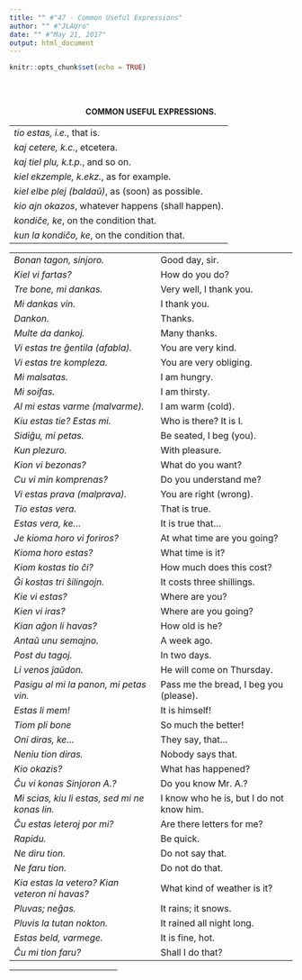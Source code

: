 ```yaml
---
title: "" #"47 - Common Useful Expressions"
author: "" #"JLAUro"
date: "" #"May 21, 2017"
output: html_document
---
```


```r
knitr::opts_chunk$set(echo = TRUE)
```

<br/><br/>

<center><b>COMMON USEFUL EXPRESSIONS.</b></center>

<!-- =============================097.png============================ -->
<center>
<table>
<tr>
<td><i>tio estas, i.e.</i>, that is.</td>
</tr>

<tr>
<td><i>kaj cetere, k.c.</i>, etcetera.</td>
</tr>

<tr>
<td><i>kaj tiel plu, k.t.p.</i>, and so on.</td>
</tr>

<tr>
<td><i>kiel ekzemple, k.ekz.</i>, as for example.</td>
</tr>

<tr>
<td><i>kiel elbe plej (balda&#365;)</i>, as (soon) as
possible.</td>
</tr>

<tr>
<td><i>kio ajn okazos</i>, whatever happens (shall happen).</td>
</tr>

<tr>
<td><i>kondi&#265;e, ke</i>, on the condition that.</td>
</tr>

<tr>
<td><i>kun la kondi&#265;o, ke</i>, on the condition that.</td>
</tr>
</table>
</center>

<center>
<table>
<tr>
<td><i>Bonan tagon, sinjoro.</i></td>
<td>Good day, sir.</td>
</tr>

<tr>
<td><i>Kiel vi fartas?</i></td>
<td>How do you do?</td>
</tr>

<tr>
<td><i>Tre bone, mi dankas.</i></td>
<td>Very well, I thank you.</td>
</tr>

<tr>
<td><i>Mi dankas vin.</i></td>
<td>I thank you.</td>
</tr>

<tr>
<td><i>Dankon.</i></td>
<td>Thanks.</td>
</tr>

<tr>
<td><i>Multe da dankoj.</i></td>
<td>Many thanks.</td>
</tr>

<tr>
<td><i>Vi estas tre &#285;entila (afabla).</i></td>
<td>You are very kind.</td>
</tr>

<tr>
<td><i>Vi estas tre kompleza.</i></td>
<td>You are very obliging.</td>
</tr>

<tr>
<td><i>Mi malsatas.</i></td>
<td>I am hungry.</td>
</tr>

<tr>
<td><i>Mi soifas.</i></td>
<td>I am thirsty.</td>
</tr>

<tr>
<td><i>Al mi estas varme (malvarme).</i></td>
<td>I am warm (cold).</td>
</tr>

<tr>
<td><i>Kiu estas tie? Estas mi.</i></td>
<td>Who is there? It is I.</td>
</tr>

<tr>
<td><i>Sidi&#285;u, mi petas.</i></td>
<td>Be seated, I beg (you).</td>
</tr>

<tr>
<td><i>Kun plezuro.</i></td>
<td>With pleasure.</td>
</tr>

<tr>
<td><i>Kion vi bezonas?</i></td>
<td>What do you want?</td>
</tr>

<tr>
<td><i>Cu vi min komprenas?</i></td>
<td>Do you understand me?</td>
</tr>

<tr>
<td><i>Vi estas prava (malprava).</i></td>
<td>You are right (wrong).</td>
</tr>

<tr>
<td><i>Tio estas vera.</i></td>
<td>That is true.</td>
</tr>

<tr>
<td><i>Estas vera, ke...</i></td>
<td>It is true that...</td>
</tr>

<tr>
<td><i>Je kioma horo vi foriros?</i></td>
<td>At what time are you going?</td>
</tr>

<tr>
<td><i>Kioma horo estas?</i></td>
<td>What time is it?</td>
</tr>

<tr>
<td><i>Kiom kostas tio &#265;i?</i></td>
<td>How much does this cost?</td>
</tr>

<tr>
<td><i>&#284;i kostas tri &#349;ilingojn.</i></td>
<td>It costs three shillings.</td>
</tr>

<tr>
<td><i>Kie vi estas?</i></td>
<td>Where are you?</td>
</tr>

<tr>
<td><i>Kien vi iras?</i></td>
<td>Where are you going?</td>
</tr>

<tr>
<td><i>Kian a&#285;on li havas?</i></td>
<td>How old is he?</td>
</tr>

<tr>
<td><i>Anta&#365; unu semajno.</i></td>
<td>A week ago.</td>
</tr>

<tr>
<td><i>Post du tagoj.</i></td>
<td>In two days.</td>
</tr>

<tr>
<td><i>Li venos &#309;a&#365;don.</i></td>
<td>He will come on Thursday.</td>
</tr>

<tr>
<td><i>Pasigu al mi la panon, mi petas vin.</i></td>
<td>Pass me the bread, I beg you (please).</td>
</tr>

<tr>
<td><i>Estas li mem!</i></td>
<td>It is himself!</td>
</tr>

<tr>
<td><i>Tiom pli bone</i></td>
<td>So much the better!</td>
</tr>

<tr>
<td><i>Oni diras, ke...</i></td>
<td>They say, that...</td>
</tr>

<tr>
<td><i>Neniu tion diras.</i></td>
<td>Nobody says that.</td>
</tr>

<tr>
<td><i>Kio okazis?</i></td>
<td>What has happened?</td>
</tr>

<tr>
<td><i>&#264;u vi konas Sinjoron A.?</i></td>
<td>Do you know Mr. A.?</td>
</tr>

<tr>
<td><i>Mi scias, kiu li estas, sed mi ne konas lin.</i></td>
<td>I know who he is, but I do not know him.</td>
</tr>

<tr>
<td><i>&#264;u estas leteroj por mi?</i></td>
<td>Are there letters for me?</td>
</tr>

<tr>
<td><i>Rapidu.</i></td>
<td>Be quick.</td>
</tr>

<tr>
<td><i>Ne diru tion.</i></td>
<td>Do not say that.</td>
</tr>

<tr>
<td><i>Ne faru tion.</i></td>
<td>Do not do that.</td>
</tr>

<tr>
<td><i>Kia estas la vetero? Kian veteron ni havas?</i></td>
<td>What kind of weather is it?</td>
</tr>

<tr>
<td><i>Pluvas; ne&#285;as.</i></td>
<td>It rains; it snows.</td>
</tr>

<tr>
<td><i>Pluvis la tutan nokton.</i></td>
<td>It rained all night long.</td>
</tr>

<tr>
<td><i>Estas beld, varmege.</i></td>
<td>It is fine, hot.</td>
</tr>

<tr>
<td><i>&#264;u mi tion faru?</i></td>
<td>Shall I do that?</td>
</tr>
</table>
</center>

<hr align="center" width="38%">